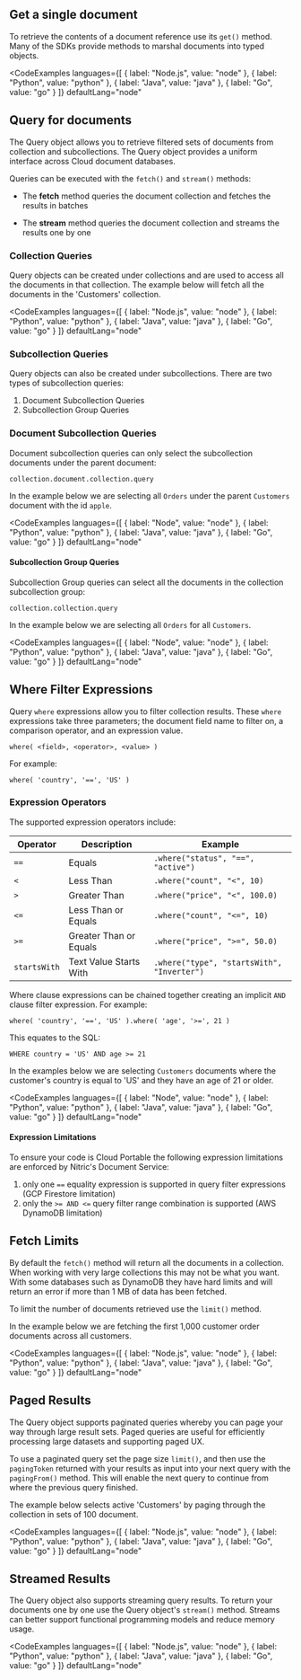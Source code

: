 ## Get a single document

To retrieve the contents of a document reference use its `get()` method. Many of the SDKs provide
methods to marshal documents into typed objects.

<CodeExamples 
	languages={[
	{
		label: "Node.js",
		value: "node"
	},
	{
		label: "Python",
		value: "python"
	},
	{
		label: "Java",
		value: "java"
	},
	{
		label: "Go",
		value: "go"
	}
	]}
	defaultLang="node"
>

<CodeSnippet snippet="nitrictech/node-sdk/examples/documents/get.ts" />

<CodeSnippet snippet="nitrictech/python-sdk/examples/documents/get.py" />

<CodeSnippet snippet="nitrictech/java-sdk/examples/src/main/java/examples/documents/Get.java" />

<CodeSnippet snippet="nitrictech/go-sdk/examples/documents/get.go" />

</CodeExamples>

## Query for documents

The Query object allows you to retrieve filtered sets of documents from collection and subcollections. The Query object provides a uniform
interface across Cloud document databases.

Queries can be executed with the `fetch()` and `stream()` methods:

- The **fetch** method queries the document collection and fetches the results in batches

- The **stream** method queries the document collection and streams the results one by one

### Collection Queries

Query objects can be created under collections and are used to access all the documents in that collection.
The example below will fetch all the documents in the 'Customers' collection.

<CodeExamples 
	languages={[
	{
		label: "Node.js",
		value: "node"
	},
	{
		label: "Python",
		value: "python"
	},
	{
		label: "Java",
		value: "java"
	},
	{
		label: "Go",
		value: "go"
	}
	]}
	defaultLang="node"
>

<CodeSnippet snippet="nitrictech/node-sdk/examples/documents/query.ts" />

<CodeSnippet snippet="nitrictech/python-sdk/examples/documents/query.py" />

<CodeSnippet snippet="nitrictech/java-sdk/examples/src/main/java/examples/documents/Query.java" />

<CodeSnippet snippet="nitrictech/examples/documents/query.go" />

</CodeExamples>

### Subcollection Queries

Query objects can also be created under subcollections. There are two types of subcollection queries:

1. Document Subcollection Queries
2. Subcollection Group Queries

### Document Subcollection Queries

Document subcollection queries can only select the subcollection documents under the parent document:

`collection.document.collection.query`

In the example below we are selecting all `Orders` under the parent `Customers` document with the id `apple`.

<CodeExamples
	languages={[
	{
		label: "Node",
		value: "node"
	},
	{
		label: "Python",
		value: "python"
	},
	{
		label: "Java",
		value: "java"
	},
	{
		label: "Go",
		value: "go"
	}
	]}
	defaultLang="node"
>

<CodeSnippet snippet="nitrictech/node-sdk/examples/documents/sub-doc-query.ts" />

<CodeSnippet snippet="nitrictech/python-sdk/examples/documents/sub_doc_query.py" />

<CodeSnippet snippet="nitrictech/java-sdk/examples/src/main/java/examples/documents/SubDocQuery.java" />

<CodeSnippet snippet="nitrictech/go-sdk/examples/documents/sub_doc_query.go" />

</CodeExamples>

#### Subcollection Group Queries

Subcollection Group queries can select all the documents in the collection subcollection group:

`collection.collection.query`

In the example below we are selecting all `Orders` for all `Customers`.

<CodeExamples 
	languages={[
	{
		label: "Node",
		value: "node"
	},
	{
		label: "Python",
		value: "python"
	},
	{
		label: "Java",
		value: "java"
	},
	{
		label: "Go",
		value: "go"
	}
	]}
	defaultLang="node"
>

<CodeSnippet snippet="nitrictech/node-sdk/examples/documents/sub-col-query.ts" />

<CodeSnippet snippet="nitrictech/python-sdk/examples/documents/sub_col_query.py" />

<CodeSnippet snippet="nitrictech/java-sdk/examples/src/main/java/examples/documents/SubColQuery.java" />

<CodeSnippet snippet="nitrictech/go-sdk/examples/documents/sub_col_query.go" />

</CodeExamples>

## Where Filter Expressions

Query `where` expressions allow you to filter collection results. These `where` expressions take three parameters;
the document field name to filter on, a comparison operator, and an expression value.

`where( <field>, <operator>, <value> )`

For example:

`where( 'country', '==', 'US' )`

### Expression Operators

The supported expression operators include:

| **Operator** | **Description**        | **Example**                                |
| ------------ | ---------------------- | ------------------------------------------ |
| `==`         | Equals                 | `.where("status", "==", "active")`         |
| `<`          | Less Than              | `.where("count", "<", 10)`                 |
| `>`          | Greater Than           | `.where("price", "<", 100.0)`              |
| `<=`         | Less Than or Equals    | `.where("count", "<=", 10)`                |
| `>=`         | Greater Than or Equals | `.where("price", ">=", 50.0)`              |
| `startsWith` | Text Value Starts With | `.where("type", "startsWith", "Inverter")` |

Where clause expressions can be chained together creating an implicit `AND` clause filter expression. For example:

`where( 'country', '==', 'US' ).where( 'age', '>=', 21 )`

This equates to the SQL:

`WHERE country = 'US' AND age >= 21`

In the examples below we are selecting `Customers` documents where the customer's country is equal to 'US' and
they have an age of 21 or older.

<CodeExamples
	languages={[
	{
		label: "Node",
		value: "node"
	},
	{
		label: "Python",
		value: "python"
	},
	{
		label: "Java",
		value: "java"
	},
	{
		label: "Go",
		value: "go"
	}
	]}
	defaultLang="node"
>

<CodeSnippet snippet="nitrictech/node-sdk/examples/documents/query-filter.ts" />

<CodeSnippet snippet="nitrictech/python-sdk/examples/documents/query_filter.py" />

<CodeSnippet snippet="nitrictech/java-sdk/examples/src/main/java/examples/documents/QueryFilter.java" />

<CodeSnippet snippet="nitrictech/go-sdk/examples/documents/query_filter.go" />

</CodeExamples>

#### Expression Limitations

To ensure your code is Cloud Portable the following expression limitations are enforced by Nitric's Document Service:

1. only one `==` equality expression is supported in query filter expressions (GCP Firestore limitation)
2. only the `>= AND <=` query filter range combination is supported (AWS DynamoDB limitation)

## Fetch Limits

By default the `fetch()` method will return all the documents in a collection. When working with very large collections this may not be
what you want. With some databases such as DynamoDB they have hard limits and will return an error if more than 1 MB of data has been fetched.

To limit the number of documents retrieved use the `limit()` method.

In the example below we are fetching the first 1,000 customer order documents across all customers.

<CodeExamples
	languages={[
	{
		label: "Node.js",
		value: "node"
	},
	{
		label: "Python",
		value: "python"
	},
	{
		label: "Java",
		value: "java"
	},
	{
		label: "Go",
		value: "go"
	}
	]}
	defaultLang="node"
>

<CodeSnippet snippet="nitrictech/node-sdk/examples/documents/query-limits.ts" />

<CodeSnippet snippet="nitrictech/python-sdk/examples/documents/query_limits.py" />

<CodeSnippet snippet="nitrictech/java-sdk/examples/src/main/java/examples/documents/QueryLimits.java" />

<CodeSnippet snippet="nitrictech/go-sdk/examples/documents/query_limits.go" />

</CodeExamples>

## Paged Results

The Query object supports paginated queries whereby you can page your way through large result sets.
Paged queries are useful for efficiently processing large datasets and supporting paged UX.

To use a paginated query set the page size `limit()`, and then use the `pagingToken` returned with your results as input into your
next query with the `pagingFrom()` method. This will enable the next query to continue from where the previous query finished.

The example below selects active 'Customers' by paging through the collection in sets of 100 document.

<CodeExamples
	languages={[
	{
		label: "Node.js",
		value: "node"
	},
	{
		label: "Python",
		value: "python"
	},
	{
		label: "Java",
		value: "java"
	},
	{
		label: "Go",
		value: "go"
	}
	]}
	defaultLang="node"
>

<CodeSnippet snippet="nitrictech/node-sdk/examples/documents/query-paginated.ts" />

<CodeSnippet snippet="nitrictech/python-sdk/examples/documents/paged_results.py" />

<CodeSnippet snippet="nitrictech/java-sdk/examples/src/main/java/examples/documents/PagedResults.java" />

<CodeSnippet snippet="nitrictech/go-sdk/examples/documents/paged_results.go" />

</CodeExamples>

## Streamed Results

The Query object also supports streaming query results. To return your documents one by one use the
Query object's `stream()` method. Streams can better support functional programming models and
reduce memory usage.

<CodeExamples
	languages={[
	{
		label: "Node.js",
		value: "node"
	},
	{
		label: "Python",
		value: "python"
	},
	{
		label: "Java",
		value: "java"
	},
	{
		label: "Go",
		value: "go"
	}
	]}
	defaultLang="node"
>

<CodeSnippet snippet="nitrictech/node-sdk/examples/documents/query-stream.ts" />

<CodeSnippet snippet="nitrictech/python-sdk/examples/documents/streamed.py" />

<CodeSnippet snippet="nitrictech/java-sdk/examples/src/main/java/examples/documents/Streamed.java" />

<CodeSnippet snippet="nitrictech/go-sdk/examples/documents/stream_results.go" />

</CodeExamples>

<br />
